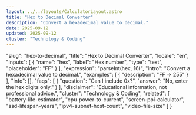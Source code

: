 ```yaml
---
layout: ../../layouts/CalculatorLayout.astro
title: "Hex to Decimal Converter"
description: "Convert a hexadecimal value to decimal."
date: 2025-09-12
updated: 2025-09-12
cluster: "Technology & Coding"
---
```


  "slug": "hex-to-decimal",
  "title": "Hex to Decimal Converter",
  "locale": "en",
  "inputs": [
    {
      "name": "hex",
      "label": "Hex number",
      "type": "text",
      "placeholder": "FF"
    }
  ],
  "expression": "parseInt(hex, 16)",
  "intro": "Convert a hexadecimal value to decimal.",
  "examples": [
    {
      "description": "FF ⇒ 255"
    }
  ],
  "info": [],
  "faqs": [
    {
      "question": "Can I include 0x?",
      "answer": "No, enter the hex digits only."
    }
  ],
  "disclaimer": "Educational information, not professional advice.",
  "cluster": "Technology & Coding",
  "related": [
    "battery-life-estimator",
    "cpu-power-to-current",
    "screen-ppi-calculator",
    "ssd-lifespan-years",
    "ipv4-subnet-host-count",
    "video-file-size"
  ]
}

<Calculator schema={schema} />
